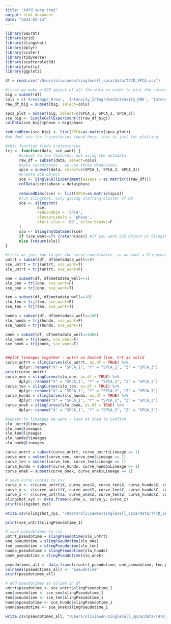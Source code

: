 ```yaml
---
title: "t47d_spca_traj"
output: html_document
date: "2024-02-14"
---
```


```r
library(Seurat)
library(grid)
library(slingshot)
library(dplyr)
library(scater)
library(tidyverse)
library(scatterplot3d)
library(plotly)
library(ggplot2)
```


```r
df = read.csv("/Users/oliviawen/singlecell_spca/data/T47D_SPCA.csv")
```

```r
#first we make a SCE object of all the data in order to plot the curves atop the SPCA
big = subset(df)
cols = c('AreaShape_Area', 'Intensity_IntegratedIntensity_DNA', 'Intensity_MedianIntensity_CDK2', 'Intensity_MedianIntensity_CDK4', 'Intensity_MedianIntensity_CDK6', 'Intensity_MedianIntensity_Cdh1', 'Intensity_MedianIntensity_Cdt1', 'Intensity_MedianIntensity_E2F1', 'Intensity_MedianIntensity_ER', 'Intensity_MedianIntensity_Ki67', 'Intensity_MedianIntensity_PR', 'Intensity_MedianIntensity_RB', 'Intensity_MedianIntensity_Skp2', 'Intensity_MedianIntensity_cycA', 'Intensity_MedianIntensity_cycB1', 'Intensity_MedianIntensity_cycD1', 'Intensity_MedianIntensity_cycE', 'Intensity_MedianIntensity_p21', 'Intensity_MedianIntensity_pRB', 'pRB_over_RB')
raw_df_big = subset(big, select=cols)

spca_plot = subset(big, select=c(SPCA_1, SPCA_2, SPCA_3))
sce_big <- SingleCellExperiment(t(raw_df_big))
colData(sce_big)$phase = big$phase

reducedDims(sce_big) <- list(SPCA=as.matrix(spca_plot))
#we dont use the trajectories found here, this is just for plotting

#this function finds trajectories 
trj <- function(data, sce_want) {
      #subset to the features, not using the metadata
      raw_df = subset(data, select=cols)
      #spca coordinates - we use three dimensions
      spca = subset(data, select=c(SPCA_1, SPCA_2, SPCA_3))
      #create SCE object
      sce <- SingleCellExperiment(assays = as.matrix(t(raw_df)))
      colData(sce)$phase = data$phase
      
      reducedDims(sce) <- list(SPCA=as.matrix(spca))
      #run Slingshot, only giving starting cluster of G0
      sce <- slingshot(
              sce,
              reducedDim = 'SPCA',
              clusterLabels = 'phase',
              start.clus = 'G0', allow.breaks=F
      )
      slo <- SlingshotDataSet(sce)
      if (sce_want==T) {return(sce)} #if you want SCE object or Slingshot object to be returned
      else {return(slo)} 
}

#first we just run to get the curve coordinates, so we want a Slingshot object
untrt = subset(df, df$metadata_well==0)
sce_untrt = trj(untrt, sce_want=T)
slo_untrt = trj(untrt, sce_want=F)

one = subset(df, df$metadata_well==1)
slo_one = trj(one, sce_want=F)
sce_one = trj(one, sce_want=T)

ten = subset(df, df$metadata_well==10)
slo_ten = trj(ten, sce_want=F)
sce_ten = trj(ten, sce_want=T)

hundo = subset(df, df$metadata_well==100)
slo_hundo = trj(hundo, sce_want=F)
sce_hundo = trj(hundo, sce_want=T)

onek = subset(df, df$metadata_well==1000)
slo_onek = trj(onek, sce_want=F)
sce_onek = trj(onek, sce_want=T)


##plot lineages together - untrt as dashed line, trt as solid
curve_untrt = slingCurves(slo_untrt, as.df = TRUE) %>%
      dplyr::rename("X" = "SPCA_1", "Y" = "SPCA_2", "Z" = "SPCA_3")
print(curve_untrt)
curve_one = slingCurves(slo_one, as.df = TRUE) %>%
      dplyr::rename("X" = "SPCA_1", "Y" = "SPCA_2", "Z" = "SPCA_3")
curve_ten = slingCurves(slo_ten, as.df = TRUE) %>%
      dplyr::rename("X" = "SPCA_1", "Y" = "SPCA_2", "Z" = "SPCA_3")
curve_hundo = slingCurves(slo_hundo, as.df = TRUE) %>%
      dplyr::rename("X" = "SPCA_1", "Y" = "SPCA_2", "Z" = "SPCA_3")
curve_onek = slingCurves(slo_onek, as.df = TRUE) %>%
      dplyr::rename("X" = "SPCA_1", "Y" = "SPCA_2", "Z" = "SPCA_3")

#subset to lineages we want - look at them to confirm
slo_untrt@lineages
slo_one@lineages
slo_ten@lineages
slo_hundo@lineages
slo_onek@lineages

curve_untrt = subset(curve_untrt, curve_untrt$Lineage == 1)
curve_one = subset(curve_one, curve_one$Lineage == 1)
curve_ten = subset(curve_ten, curve_ten$Lineage == 1)
curve_hundo = subset(curve_hundo, curve_hundo$Lineage == 1)
curve_onek = subset(curve_onek, curve_onek$Lineage == 1)

# save curve coords to csv
curve_x <- c(curve_untrt$X, curve_one$X, curve_ten$X, curve_hundo$X, curve_onek$X)
curve_y <- c(curve_untrt$Y, curve_one$Y, curve_ten$Y, curve_hundo$Y, curve_onek$Y)
curve_z <- c(curve_untrt$Z, curve_one$Z, curve_ten$Z, curve_hundo$Z, curve_onek$Z)
slingshot_xyz <- data.frame(curve_x, curve_y, curve_z)
print(slingshot_xyz)

write.csv(slingshot_xyz, "/Users/oliviawen/singlecell_spca/data/T47D_SPCA_Curves.csv", row.names=FALSE)

print(sce_untrt$slingPseudotime_1)

# save pseudotimes to csv 
untrt_pseudotime = slingPseudotime(slo_untrt)
one_pseudotime = slingPseudotime(slo_one)
ten_pseudotime = slingPseudotime(slo_ten)
hundo_pseudotime = slingPseudotime(slo_hundo)
onek_pseudotime = slingPseudotime(slo_onek)

pseudotimes_all <- data.frame(c(untrt_pseudotime, one_pseudotime, ten_pseudotime, hundo_pseudotime, onek_pseudotime))
colnames(pseudotimes_all) <- "pseudotime"
print(pseudotimes_all)

# add pseudotimes as column in df
untrt$pseudotime <- sce_untrt$slingPseudotime_1
one$pseudotime <- sce_one$slingPseudotime_1
ten$pseudotime <- sce_ten$slingPseudotime_1
hundo$pseudotime <- sce_hundo$slingPseudotime_1
onek$pseudotime <- sce_onek$slingPseudotime_1

write.csv(pseudotimes_all, "/Users/oliviawen/singlecell_spca/data/T47D_SPCA_Pseudotimes.csv", row.names=FALSE)
```